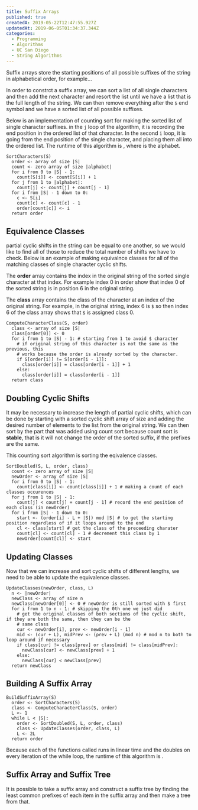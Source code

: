```yaml
---
title: Suffix Arrays
published: true
createdA: 2019-05-22T12:47:55.927Z
updatedAt: 2019-06-05T01:34:37.344Z
categories:
  - Programming
  - Algorithms
  - UC San Diego
  - String Algorithms
---
```



Suffix arrays store the starting positions of all possible suffixes of the string in alphabetical order, for example...

<M b="
  \begin{bmatrix}
    a & b & a & b & a & a & \$ \\
    \$ & 5 & 4 & 2 & 0 & 3 & 1
  \end{bmatrix}
  \\
  \$ \; a\$ \; aa\$ \; abaa\$ \; ababaa\$ \; baa\$ \; babaa\$
" />

In order to constrct a suffix array, we can sort a list of all single characters and then add the next character and
resort the list until we have a list that is the full length of the string. We can then remove everything after the `$`
end symbol and we have a sorted list of all possible suffixes.

Below is an implementation of counting sort for making the sorted list of single character suffixes. in the `j` loop of
the algorithm, it is recording the end position in the ordered list of that character. In the second `i` loop, it is
going from the end position of the single character, and placing them all into the ordered list. The runtime of this
algorithm is <M i="O(|S| + |\Sigma|)" />, where <M i="\Sigma" /> is the alphabet.

```text
SortCharacters(S)
  order <- array of size |S|
  count <- zero array of size |alphabet|
  for i from 0 to |S| - 1:
    count[S[i]] <- count[S[i]] + 1
  for j from 1 to |alphabet|:
    count[j] <- count[j] + count[j - 1]
  for i from |S| - 1 down to 0:
    c <- S[i]
    count[c] <- count[c] - 1
    order[count[c]] <- i
  return order
```

## Equivalence Classes

partial cyclic shifts in the string can be equal to one another, so we would like to find all of those to reduce the
total number of shifts we have to check. Below is an example of making equivalnce classes for all of the matching
classes of single character cyclic shifts.

The **order** array contains the index in the original string of the sorted single character at that index. For example
index 0 in order show that index 0 of the sorted string is in position 6 in the original string.

The **class** array contains the class of the character at an index of the original string. For example, in the original
string, index 6 is `$` so then index 6 of the class array shows that `$` is assigned class 0.

<M b="
  S = ababaa\$ \\
  \begin{bmatrix}
    \$ & a & a & a & a & b & b \\
    6 & 0 & 2 & 4 & 5 & 1 & 3 \\
  \end{bmatrix} \\
  order = \begin{bmatrix} 6, & 0, & 2, & 4, & 5, & 1, & 3 \end{bmatrix} \\
  class = \begin{bmatrix} 1, & 2, & 1, & 2, & 1, & 1, & 0 \end{bmatrix} \\
" />

```text
ComputeCharacterClass(S, order)
  class <- array of size |S|
  class[order[0]] <- 0
  for i from 1 to |S| - 1: # starting from 1 to avoid $ character
    # if original string of this character is not the same as the previous, this
    # works because the order is already sorted by the character.
    if S[order[i]] != S[order[i - 1]]:
      class[order[i]] = class[order[i - 1]] + 1
    else:
      class[order[i]] = class[order[i - 1]]
  return class
```

## Doubling Cyclic Shifts

It may be necessary to increase the length of partial cyclic shifts, which can be done by starting with a sorted cyclic
shift array of size <M i="L" /> and adding the desired number of elements to the list from the original string. We can
then sort by the part that was added using count sort because count sort is **stable**, that is it will not change the
order of the sorted suffix, if the prefixes are the same.

This counting sort algorithm is sorting the eqivalence classes.

```text
SortDoubled(S, L, order, class)
  count <- zero array of size |S|
  newOrder <- array of size |S|
  for i from 0 to |S| - 1:
    count[class[i]] <- count[class[i]] + 1 # making a count of each classes occurences
  for j from 1 to |S| - 1:
    count[j] < count[j] + count[j - 1] # record the end position of each class (in newOrder)
  for i from |S| - 1 down to 0:
    start <- (order[i] - L + |S|) mod |S| # to get the starting position regardless of if it loops around to the end
    cl <- class[start] # get the class of the preceeding charater
    count[cl] <- count[cl] - 1 # decrement this class by 1
    newOrder[count[cl]] <- start
```

## Updating Classes

Now that we can increase and sort cyclic shifts of different lengths, we need to be able to update the equivalence
classes.

```text
UpdateClasses(newOrder, class, L)
  n <- |newOrder|
  newClass <- array of size n
  newClass[newOrder[0]] <- 0 # newOrder is still sorted with $ first
  for i from 1 to n - 1: # skipping the 0th one we just did
    # get the original classes of both sections of the cyclic shift, if they are both the same, then they can be the
    # same class
    cur <- newOrder[i], prev <- newOrder[i - 1]
    mid <- (cur + L), midPrev <- (prev + L) (mod n) # mod n to both to loop around if necessary
    if class[cur] != class[prev] or class[mid] != class[midPrev]:
      newClass[cur] <- newClass[prev] + 1
    else:
      newClass[cur] < newClass[prev]
  return newClass
```

## Building A Suffix Array

```text
BuildSuffixArray(S)
  order <- SortCharacters(S)
  class <- ComputeCharacterClass(S, order)
  L <- 1
  while L < |S|:
    order <- SortDoubled(S, L, order, class)
    class <- UpdateClasses(order, class, L)
    L <- 2L
  return order
```

Because each of the functions called runs in linear time and the <M i="L" /> doubles on every iteration of the while
loop, the runtime of this algorithm is <M i="O(|S| \log |S| + |\Sigma|)" />.

## Suffix Array and Suffix Tree

It is possible to take a suffix array and construct a suffix tree by finding the least common prefixes of each item in
the suffix array and then make a tree from that.
